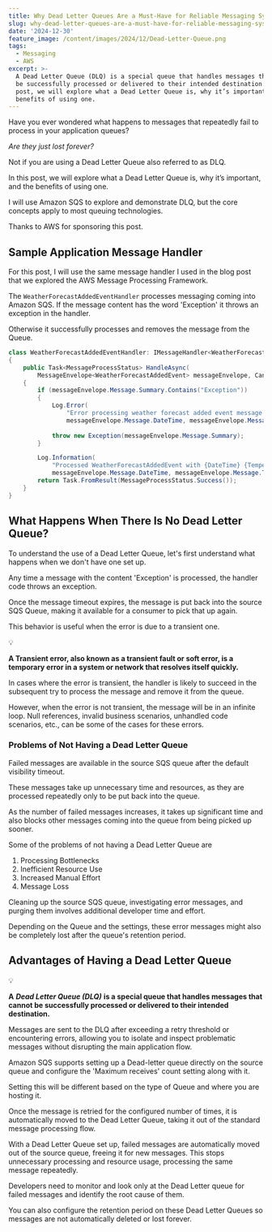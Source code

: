 ```yaml
---
title: Why Dead Letter Queues Are a Must-Have for Reliable Messaging Systems
slug: why-dead-letter-queues-are-a-must-have-for-reliable-messaging-systems
date: '2024-12-30'
feature_image: /content/images/2024/12/Dead-Letter-Queue.png
tags:
  - Messaging
  - AWS
excerpt: >-
  A Dead Letter Queue (DLQ) is a special queue that handles messages that cannot
  be successfully processed or delivered to their intended destination. In this
  post, we will explore what a Dead Letter Queue is, why it’s important, and the
  benefits of using one.
---
```

Have you ever wondered what happens to messages that repeatedly fail to process in your application queues?

_Are they just lost forever?_

Not if you are using a Dead Letter Queue also referred to as DLQ.

<EmbedCard src="https://www.youtube.com/embed/0gmNQdkHkzg?feature=oembed" title="Dead Letter Queue | Messaging Series .NET | Amazon SQS" />

In this post, we will explore what a Dead Letter Queue is, why it’s important, and the benefits of using one.

I will use Amazon SQS to explore and demonstrate DLQ, but the core concepts apply to most queuing technologies.

Thanks to AWS for sponsoring this post.

## Sample Application Message Handler

For this post, I will use the same message handler I used in the blog post that we explored the AWS Message Processing Framework.

<BookmarkCard href="/blog/aws-message-processing-framework/" title="A Step-by-Step Guide to AWS Message Processing with Amazon SQS in .NET" description="The AWS Message Processing Framework for .NET is an AWS-native toolkit for building .NET applications with messaging services like SQS and EventBridge. Let’s learn how to start using it when creating .NET applications on AWS." icon="/content/images/icon/logo-512x512-14.png" />

The `WeatherForecastAddedEventHandler` processes messaging coming into Amazon SQS. If the message content has the word 'Exception' it throws an exception in the handler.

Otherwise it successfully processes and removes the message from the Queue.

```csharp
class WeatherForecastAddedEventHandler: IMessageHandler<WeatherForecastAddedEvent>
{
    public Task<MessageProcessStatus> HandleAsync(
        MessageEnvelope<WeatherForecastAddedEvent> messageEnvelope, CancellationToken token = default)
    {
        if (messageEnvelope.Message.Summary.Contains("Exception"))
        {
            Log.Error(
                "Error processing weather forecast added event message {DateTime} and {Temperature}",
                messageEnvelope.Message.DateTime, messageEnvelope.Message.TemperatureC);
            
            throw new Exception(messageEnvelope.Message.Summary);
        }

        Log.Information(
            "Processed WeatherForecastAddedEvent with {DateTime} {TemperatureC}",
            messageEnvelope.Message.DateTime, messageEnvelope.Message.TemperatureC);
        return Task.FromResult(MessageProcessStatus.Success());
    }
}
```

## What Happens When There Is No Dead Letter Queue?

To understand the use of a Dead Letter Queue, let's first understand what happens when we don't have one set up.

Any time a message with the content 'Exception' is processed, the handler code throws an exception.

Once the message timeout expires, the message is put back into the source SQS Queue, making it available for a consumer to pick that up again.

This behavior is useful when the error is due to a transient one.

💡

__A Transient error, also known as a transient fault or soft error, is a temporary error in a system or network that resolves itself quickly.__

In cases where the error is transient, the handler is likely to succeed in the subsequent try to process the message and remove it from the queue.

However, when the error is not transient, the message will be in an infinite loop. Null references, invalid business scenarios, unhandled code scenarios, etc., can be some of the cases for these errors.

### Problems of Not Having a Dead Letter Queue

Failed messages are available in the source SQS queue after the default visibility timeout.

These messages take up unnecessary time and resources, as they are processed repeatedly only to be put back into the queue.

As the number of failed messages increases, it takes up significant time and also blocks other messages coming into the queue from being picked up sooner.

Some of the problems of not having a Dead Letter Queue are

1.  Processing Bottlenecks
2.  Inefficient Resource Use
3.  Increased Manual Effort
4.  Message Loss

Cleaning up the source SQS queue, investigating error messages, and purging them involves additional developer time and effort.

Depending on the Queue and the settings, these error messages might also be completely lost after the queue's retention period.

## Advantages of Having a Dead Letter Queue

💡

__A__ _****Dead Letter Queue (DLQ)****_ __is a special queue that handles messages that cannot be successfully processed or delivered to their intended destination.__

Messages are sent to the DLQ after exceeding a retry threshold or encountering errors, allowing you to isolate and inspect problematic messages without disrupting the main application flow.

Amazon SQS supports setting up a Dead-letter queue directly on the source queue and configure the 'Maximum receives' count setting along with it.

Setting this will be different based on the type of Queue and where you are hosting it.

<ImageCard src="/content/images/2024/12/image-2.png" alt="Setting up a Dead Letter Queue on Amazon SQS" caption="Setting up a Dead Letter Queue on Amazon SQS" />

Once the message is retried for the configured number of times, it is automatically moved to the Dead Letter Queue, taking it out of the standard message processing flow.

With a Dead Letter Queue set up, failed messages are automatically moved out of the source queue, freeing it for new messages. This stops unnecessary processing and resource usage, processing the same message repeatedly.

Developers need to monitor and look only at the Dead Letter queue for failed messages and identify the root cause of them.

You can also configure the retention period on these Dead Letter Queues so messages are not automatically deleted or lost forever.
